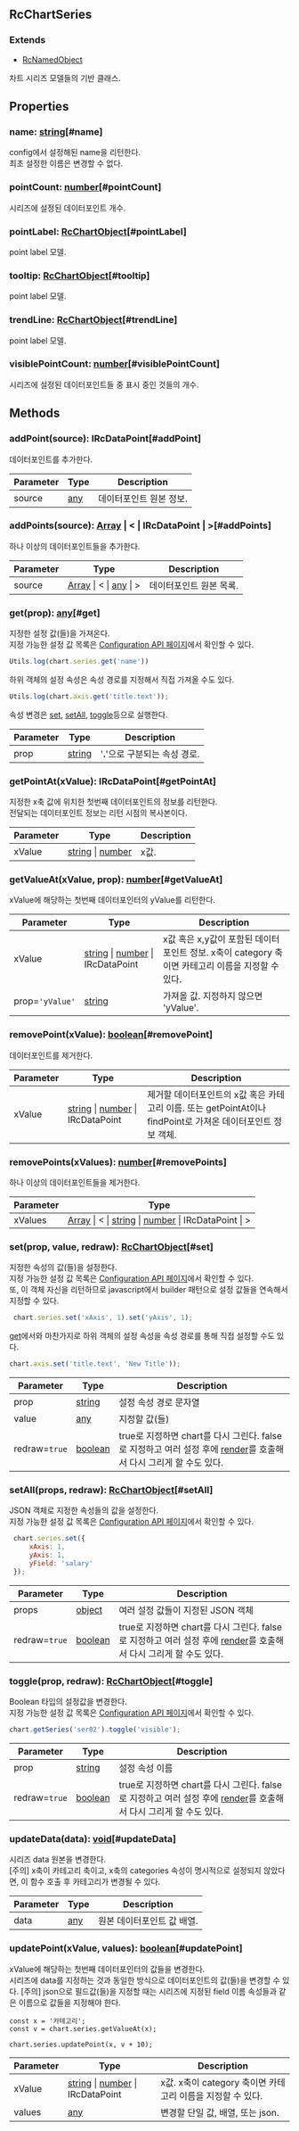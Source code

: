 ## RcChartSeries
### Extends
- [RcNamedObject](../classes/RcNamedObject)
차트 시리즈 모델들의 기반 클래스.





## Properties
### name: [string](https://developer.mozilla.org/en-US/docs/Web/JavaScript/Reference/Global_Objects/String)[#name]
config에서 설정해된 name을 리턴한다.<br/>
최초 설정한 이름은 변경할 수 없다.
### pointCount: [number](https://developer.mozilla.org/en-US/docs/Web/JavaScript/Reference/Global_Objects/Number)[#pointCount]
시리즈에 설정된 데이터포인트 개수.<br/>
### pointLabel: [RcChartObject](../classes/RcChartObject)[#pointLabel]
point label 모델.
### tooltip: [RcChartObject](../classes/RcChartObject)[#tooltip]
point label 모델.
### trendLine: [RcChartObject](../classes/RcChartObject)[#trendLine]
point label 모델.
### visiblePointCount: [number](https://developer.mozilla.org/en-US/docs/Web/JavaScript/Reference/Global_Objects/Number)[#visiblePointCount]
시리즈에 설정된 데이터포인트들 중 표시 중인 것들의 개수.<br/>

## Methods
### addPoint(source): IRcDataPoint[#addPoint]
데이터포인트를 추가한다.



| Parameter | Type | Description |
| ----------- | ----------- | ----------- |
| source | [any](https://www.typescriptlang.org/docs/handbook/2/everyday-types.html#any) | 데이터포인트 원본 정보. |
### addPoints(source): [Array](https://developer.mozilla.org/en-US/docs/Web/JavaScript/Reference/Global_Objects/Array) &#124; \< &#124; IRcDataPoint &#124; >[#addPoints]
하나 이상의 데이터포인트들을 추가한다.



| Parameter | Type | Description |
| ----------- | ----------- | ----------- |
| source | [Array](https://developer.mozilla.org/en-US/docs/Web/JavaScript/Reference/Global_Objects/Array) &#124; \< &#124; [any](https://www.typescriptlang.org/docs/handbook/2/everyday-types.html#any) &#124; > | 데이터포인트 원본 목록. |
### get(prop): [any](https://www.typescriptlang.org/docs/handbook/2/everyday-types.html#any)[#get]
지정한 설정 값(들)을 가져온다.<br/>
지정 가능한 설정 값 목록은 [Configuration API 페이지](/config)에서 확인할 수 있다. 

```js
Utils.log(chart.series.get('name'))
```

하위 객체의 설정 속성은 속성 경로를 지정해서 직접 가져올 수도 있다.

```js
Utils.log(chart.axis.get('title.text'));
```

속성 변경은 [set](#set), [setAll](#setAll), [toggle](#toggle)등으로 실행한다.



| Parameter | Type | Description |
| ----------- | ----------- | ----------- |
| prop | [string](https://developer.mozilla.org/en-US/docs/Web/JavaScript/Reference/Global_Objects/String) | '**.**'으로 구분되는 속성 경로. |
### getPointAt(xValue): IRcDataPoint[#getPointAt]
지정한 x축 값에 위치한 첫번째 데이터포인트의 정보를 리턴한다.<br/>
전달되는 데이터포인트 정보는 리턴 시점의 복사본이다.



| Parameter | Type | Description |
| ----------- | ----------- | ----------- |
| xValue | [string](https://developer.mozilla.org/en-US/docs/Web/JavaScript/Reference/Global_Objects/String) &#124; [number](https://developer.mozilla.org/en-US/docs/Web/JavaScript/Reference/Global_Objects/Number) | x값. |
### getValueAt(xValue, prop): [number](https://developer.mozilla.org/en-US/docs/Web/JavaScript/Reference/Global_Objects/Number)[#getValueAt]
xValue에 해당하는 첫번째 데이터포인터의 yValue를 리턴한다.



| Parameter | Type | Description |
| ----------- | ----------- | ----------- |
| xValue | [string](https://developer.mozilla.org/en-US/docs/Web/JavaScript/Reference/Global_Objects/String) &#124; [number](https://developer.mozilla.org/en-US/docs/Web/JavaScript/Reference/Global_Objects/Number) &#124; IRcDataPoint | x값 혹은 x,y값이 포함된 데이터포인트 정보. x축이 category 축이면 카테고리 이름을 지정할 수 있다. |
| prop=`'yValue'` | [string](https://developer.mozilla.org/en-US/docs/Web/JavaScript/Reference/Global_Objects/String) | 가져올 값. 지정하지 않으면 'yValue'. |
### removePoint(xValue): [boolean](https://developer.mozilla.org/en-US/docs/Web/JavaScript/Reference/Global_Objects/Boolean)[#removePoint]
데이터포인트를 제거한다.



| Parameter | Type | Description |
| ----------- | ----------- | ----------- |
| xValue | [string](https://developer.mozilla.org/en-US/docs/Web/JavaScript/Reference/Global_Objects/String) &#124; [number](https://developer.mozilla.org/en-US/docs/Web/JavaScript/Reference/Global_Objects/Number) &#124; IRcDataPoint | 제거할 데이터포인트의 x값 혹은 카테고리 이름. 또는 getPointAt이나 findPoint로 가져온 데이터포인트 정보 객체. |
### removePoints(xValues): [number](https://developer.mozilla.org/en-US/docs/Web/JavaScript/Reference/Global_Objects/Number)[#removePoints]
하나 이상의 데이터포인트들을 제거한다.



| Parameter | Type |
| ----------- | ----------- |
| xValues | [Array](https://developer.mozilla.org/en-US/docs/Web/JavaScript/Reference/Global_Objects/Array) &#124; \< &#124; [string](https://developer.mozilla.org/en-US/docs/Web/JavaScript/Reference/Global_Objects/String) &#124; [number](https://developer.mozilla.org/en-US/docs/Web/JavaScript/Reference/Global_Objects/Number) &#124; IRcDataPoint &#124; > |
### set(prop, value, redraw): [RcChartObject](../classes/RcChartObject)[#set]
지정한 속성의 값(들)을 설정한다.<br/>
지정 가능한 설정 값 목록은 [Configuration API 페이지](/config)에서 확인할 수 있다.<br/>
또, 이 객체 자신을 리턴하므로 javascript에서 builder 패턴으로 설정 값들을 연속해서 지정할 수 있다.

```js
 chart.series.set('xAxis', 1).set('yAxis', 1);
```

[get](#get)에서와 마찬가지로 하위 객체의 설정 속성을 속성 경로를 통해 직접 설정할 수도 있다.

```js
chart.axis.set('title.text', 'New Title'));
```



| Parameter | Type | Description |
| ----------- | ----------- | ----------- |
| prop | [string](https://developer.mozilla.org/en-US/docs/Web/JavaScript/Reference/Global_Objects/String) | 설정 속성 경로 문자열 |
| value | [any](https://www.typescriptlang.org/docs/handbook/2/everyday-types.html#any) | 지정할 값(들) |
| redraw=`true` | [boolean](https://developer.mozilla.org/en-US/docs/Web/JavaScript/Reference/Global_Objects/Boolean) | true로 지정하면 chart를 다시 그린다.                false로 지정하고 여러 설정 후에 [render](/docs/api/classes/RcChartControl#render)를 호출해서 다시 그리게 할 수도 있다. |
### setAll(props, redraw): [RcChartObject](../classes/RcChartObject)[#setAll]
JSON 객체로 지정한 속성들의 값을 설정한다.\
지정 가능한 설정 값 목록은 [Configuration API 페이지](/config)에서 확인할 수 있다. 

```js
 chart.series.set({
     xAxis: 1,
     yAxis: 1,
     yField: 'salary'
 });
```



| Parameter | Type | Description |
| ----------- | ----------- | ----------- |
| props | [object](https://developer.mozilla.org/en-US/docs/Web/JavaScript/Reference/Global_Objects/Object) | 여러 설정 값들이 지정된 JSON 객체 |
| redraw=`true` | [boolean](https://developer.mozilla.org/en-US/docs/Web/JavaScript/Reference/Global_Objects/Boolean) | true로 지정하면 chart를 다시 그린다.                false로 지정하고 여러 설정 후에 [render](/docs/api/classes/RcChartControl#render)를 호출해서 다시 그리게 할 수도 있다. |
### toggle(prop, redraw): [RcChartObject](../classes/RcChartObject)[#toggle]
Boolean 타입의 설정값을 변경한다.\
지정 가능한 설정 값 목록은 [Configuration API 페이지](/config)에서 확인할 수 있다. 

```js
chart.getSeries('ser02').toggle('visible');
```



| Parameter | Type | Description |
| ----------- | ----------- | ----------- |
| prop | [string](https://developer.mozilla.org/en-US/docs/Web/JavaScript/Reference/Global_Objects/String) | 설정 속성 이름 |
| redraw=`true` | [boolean](https://developer.mozilla.org/en-US/docs/Web/JavaScript/Reference/Global_Objects/Boolean) | true로 지정하면 chart를 다시 그린다.                false로 지정하고 여러 설정 후에 [render](/docs/api/classes/RcChartControl#render)를 호출해서 다시 그리게 할 수도 있다. |
### updateData(data): [void](https://developer.mozilla.org/en-US/docs/Web/JavaScript/Reference/Global_Objects/undefined)[#updateData]
시리즈 data 원본을 변경한다.<br/>
[주의] x축이 카테고리 축이고, x축의 categories 속성이 명시적으로 설정되지 않았다면,
이 함수 호출 후 카테고리가 변경될 수 있다.



| Parameter | Type | Description |
| ----------- | ----------- | ----------- |
| data | [any](https://www.typescriptlang.org/docs/handbook/2/everyday-types.html#any) | 원본 데이터포인트 값 배열. |
### updatePoint(xValue, values): [boolean](https://developer.mozilla.org/en-US/docs/Web/JavaScript/Reference/Global_Objects/Boolean)[#updatePoint]
xValue에 해당하는 첫번째 데이터포인터의 값들을 변경한다.<br/>
시리즈에 data를 지정하는 것과 동일한 방식으로 데이터포인트의 값(들)을 변경할 수 있다.
[주의] json으로 필드값(들)을 지정할 때는 시리즈에 지정된 field 이름 속성들과 같은 이름으로 값들을 지정해야 한다.

```
const x = '카테고리';
const v = chart.series.getValueAt(x);

chart.series.updatePoint(x, v + 10);
```



| Parameter | Type | Description |
| ----------- | ----------- | ----------- |
| xValue | [string](https://developer.mozilla.org/en-US/docs/Web/JavaScript/Reference/Global_Objects/String) &#124; [number](https://developer.mozilla.org/en-US/docs/Web/JavaScript/Reference/Global_Objects/Number) &#124; IRcDataPoint | x값. x축이 category 축이면 카테고리 이름을 지정할 수 있다. |
| values | [any](https://www.typescriptlang.org/docs/handbook/2/everyday-types.html#any) | 변경할 단일 값, 배열, 또는 json. |